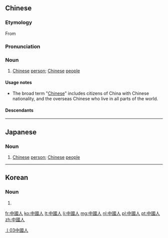 ==Chinese==
{{zh-hanzi-box|[[中国人]]|[[中國]][[人]]}}

===Etymology===
From {{compound|中國|人|t1=China|t2=person|lang=zh}}

===Pronunciation===
{{zh-pron
|m=Zhōnggúo rén
|c=zung1 guok3 yan4
|mn=Tiong-kok-lâng
|cat=n
}}

===Noun===
{{zh-noun}}

# [[Chinese]] [[person]]; [[Chinese]] [[people]]

====Usage notes====
* The broad term "[[Chinese]]" includes citizens of China with Chinese nationality, and the overseas Chinese who live in all parts of the world.

====Descendants====
{{Sinoxenic-word|中国人|ちゅうごくじん|중국인}}

[[Category:zh:Nationalities|丨03中國人]]

----

==Japanese==
{{ja-kanjitab|ちゅう|こく|k2=ごく|じん|yomi=on}}

===Noun===
{{ja-noun|ちゅうごくじん|shin=中国人}}

# [[Chinese]] [[person]]; [[Chinese]] [[people]]

----

==Korean==
{{ko-hanjatab}}

===Noun===
{{ko-noun|hj|rv=|hangeul=중국인}}

# {{hanja form of|중국인|[[Chinese]] people}}

[[fr:中國人]]
[[ko:中國人]]
[[lt:中國人]]
[[li:中國人]]
[[mg:中國人]]
[[nl:中國人]]
[[pl:中國人]]
[[pt:中國人]]
[[zh:中國人]]
